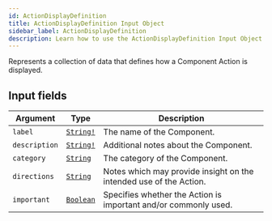 ```yaml
---
id: ActionDisplayDefinition
title: ActionDisplayDefinition Input Object
sidebar_label: ActionDisplayDefinition
description: Learn how to use the ActionDisplayDefinition Input Object for Builder's API.
---
```


Represents a collection of data that defines how a Component Action is displayed.

## Input fields

| Argument      | Type                                       | Description                                                        |
| ------------- | ------------------------------------------ | ------------------------------------------------------------------ |
| `label`       | [`String!`](/docs/composer/builder/api/schema/scalar/String.mdx)  | The name of the Component.                                         |
| `description` | [`String!`](/docs/composer/builder/api/schema/scalar/String.mdx)  | Additional notes about the Component.                              |
| `category`    | [`String`](/docs/composer/builder/api/schema/scalar/String.mdx)   | The category of the Component.                                     |
| `directions`  | [`String`](/docs/composer/builder/api/schema/scalar/String.mdx)   | Notes which may provide insight on the intended use of the Action. |
| `important`   | [`Boolean`](/docs/composer/builder/api/schema/scalar/Boolean.mdx) | Specifies whether the Action is important and/or commonly used.    |

